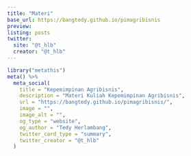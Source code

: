 ```yaml
---
title: "Materi"
base_url: https://bangtedy.github.io/pimagribisnis
preview: 
listing: posts
twitter:
  site: "@t_hlb"
  creator: "@t_hlb"
---
```


```r
library("metathis")
meta() %>%
  meta_social(
    title = "Kepemimpinan Agribisnis",
    description = "Materi Kuliah Kepemimpinan Agribisnis",
    url = "https://bangtedy.github.io/pimagribisnis/",
    image = "",
    image_alt = "",
    og_type = "website",
    og_author = "Tedy Herlambang",
    twitter_card_type = "summary",
    twitter_creator = "@t_hlb"
  )
```

